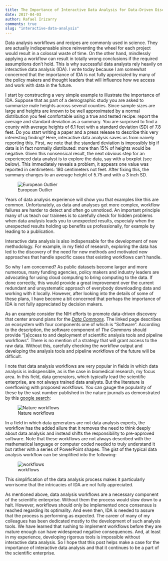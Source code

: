 ```yaml
---
title: The Importance of Interactive Data Analysis for Data-Driven Discovery
date: 2017-04-03
author: Rafael Irizarry
comments: true
slug: "interactive-data-analysis"
---
```


Data analysis workflows and recipes are commonly used in science. They
are actually indispensable since reinventing the wheel for each
project would result in a colossal waste of time. On the other hand,
mindlessly applying a workflow can result in 
totally wrong conclusions if the required assumptions don't hold. 
This is why successful data analysts rely heavily on interactive
data analysis (IDA). I write today because I am somewhat
concerned that the importance of IDA is not fully appreciated by many
of the policy makers and thought leaders that will influence how we
access and work with data in the future.

I start by constructing a very simple example to illustrate the
importance of IDA. Suppose that as
part of a demographic study you are asked to summarize male heights
across several counties. Since sample sizes are large and heights are
known to be well approximated by a normal distribution you feel
comfortable using a true and tested recipe: 
report the average and standard deviation as a summary. You are
surprised to find a county with average heights of 6.1 feet with a
standard deviation (SD) of 7.8 feet. Do you start writing a paper and a
press release to describe this very interesting finding? Here,
interactive data analysis saves us from naively reporting this.
First, we note that the standard deviation is impossibly big if data is in
fact normally distributed: more than 15% of heights would be
negative. Given this nonsensical result, the next 
obvious step for an experienced data analyst is to explore the data,
say with a boxplot (see below). This immediately reveals a problem, it
appears one value was reported in centimeters: 180 centimeters not
feet. After fixing this, the summary changes to an average height
of 5.75 and with a 3 inch SD. 

![European Outlier](https://raw.githubusercontent.com/simplystats/simplystats.github.io/master/_images/heights-with-outlier.png)


Years of data analysis experience will show you that examples like this are
common. Unfortunately, as data and analyses get more complex, workflow
failures are harder to detect and often go unnoticed. An important
principle many of us teach our trainees is to carefully check for
hidden problems when data analysis leads you to unexpected results,
especialy when the unexpected results holding up benefits us
professionally, for example by leading to a publication.

Interactive data analysis is also indispensable for the
development of new methodology. For example, in my field of research, exploring
the data has led to the discovery of the need for new methods and
motivated new approaches that handle specific cases that existing
workflows can't handle.

So why I am concerned?
As public datasets become larger and more
numerous, many funding agencies, policy makers and industry leaders are
advocating for using cloud computing to bring computing to the
data. If done correctly, this would provide a great improvement over 
the current redundant and unsystematic approach of everybody downloading data and working with it locally. However, after
looking into the details of some of these plans, I have become a bit
concerned that perhaps the importance of IDA is not fully appreciated by decision makers.

As an example consider the NIH efforts to promote data-driven discovery
that center around plans for the
[_Data Commons_](https://datascience.nih.gov/commons). The linked page
describes an ecosystem with four components one of which is
"Software". According to the description, the software component of
_The Commons_ should provide "[a]ccess to and deployment of scientific analysis
tools and pipeline workflows". There is no mention of a strategy that
will grant access to the
raw data. Without this, carefully checking the workflow output and 
developing the analysis tools and pipeline workflows of the future
will be difficult.

I note that data analysis workflows are very popular in fields in which data
analysis is indispensible, as is the case in biomedical research, my
focus area. In this field, data generators, which typically
lead the scientific enterprise, are not always trained data
analysts. But the literature is overflowing with proposed workflows.
You can gauge the popularity of these by the vast number
published in the nature journals as demonstrated by this
[google search](https://www.google.com/search?q=workflow+site:nature.com&biw=1706&bih=901&source=lnms&tbm=isch&sa=X&ved=0ahUKEwi3usL8-dDPAhUDMSYKHaBFBTAQ_AUIBigB#tbm=isch&q=analysis+workflow+site:nature.com):

![Nature workflows](https://raw.githubusercontent.com/simplystats/simplystats.github.io/master/_images/many-workflows.png)


In a field in which data generators are not data analysis experts, the
workflow has the added allure that it removes the need to think deeply about
data analysis and instead shifts the responsibility to pre-approved
software. Note that these workflows are not always described with the
mathematical language or computer coded needed to truly understand it
but rather with a series of PowerPoint shapes. The gist of the typical
data analysis workflow can be simplified into the following:

![workflows](https://raw.githubusercontent.com/simplystats/simplystats.github.io/master/_images/workflow.png)

This simplification of the data analysis process makes it particularly
worrisome that the intricacies of IDA are not fully appreciated.

As mentioned above, data analysis workflows are a necessary component of
the scientific enterprise. Without them the process would slow down to
a halt. However, workflows should only be implemented once consensus
is reached regarding its optimality. And even then, IDA is needed to
assure that the process is performing as expected. The career of many of my 
colleagues has been dedicated mostly to the development of such
analysis tools. We have learned that rushing to implement workflows
before they are mature enough can have widespread negative
consequences. And, at least in my experience, developing rigorous tools is 
impossible without interactive data analysis. So I hope that this post
helps make a case for the importance of interactive data analysis and
that it continues to be a part of the scientific enterprise.  






